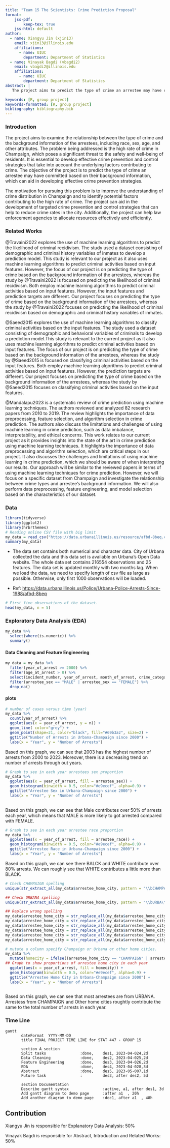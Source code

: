 ```yaml
---
title: "Team 15 The Scientists: Crime Prediction Proposal"
format:
    jss-pdf:
        keep-tex: true
    jss-html: default
author:
  - name: Xiangyu Jin (xjin13)
    email: xjin13@illinois.edu
    affiliations:
      - name: UIUC
        department: Department of Statistics
  - name: Vinayak Bagdi (vbagdi2)
    email: vbagdi2@illinois.edu
    affiliations:
      - name: UIUC
        department: Department of Statistics
abstract: |
   The project aims to predict the type of crime an arrestee may have committed based on their background information such as race, sex, age, and other attributes. The central idea is to examine whether there are any relationships between crime types and arrestee's background information and to study the crime distribution in Champaign The project employs classification models or random forests model to predict the crime type based on the information about the arrestees. The project uses data before 2018 as training data and data after 2018 as testing data to test the model's accuracy. The methods employed so far include data cleaning, feature engineering, data manipulation, data visualization, and data analysis using R. The implications of the work done so far will help to improve the understanding of crime distribution in Champaign and aid in the development of effective crime prevention and control strategies.

keywords: [R, group project]
keywords-formatted: [R, group project]
bibliography: bibliography.bib  
---
```


  
### Introduction

The project aims to examine the relationship between the type of crime and the background information of the arrestees, including race, sex, age, and other attributes. The problem being addressed is the high rate of crime in Champaign, which poses a significant threat to the safety and well-being of residents. It is essential to develop effective crime prevention and control strategies that take into account the underlying factors contributing to crime. The objective of the project is to predict the type of crime an arrestee may have committed based on their background information, which can aid in developing effective crime prevention strategies.

The motivation for pursuing this problem is to improve the understanding of crime distribution in Champaign and to identify potential factors contributing to the high rate of crime. The project can aid in the development of targeted crime prevention and control strategies that can help to reduce crime rates in the city. Additionally, the project can help law enforcement agencies to allocate resources effectively and efficiently.

### Related Works

@Travaini2022 explores the use of machine learning algorithms to predict the likelihood of criminal recidivism. The study used a dataset consisting of demographic and criminal history variables of inmates to develop a prediction model. This study is relevant to our project as it also uses machine learning algorithms to predict criminal activities based on input features. However, the focus of our project is on predicting the type of crime based on the background information of the arrestees, whereas the study by @Travaini2022 is focused on predicting the likelihood of criminal recidivism. Both  employ machine learning algorithms to predict criminal activities based on input features. However, the input features and prediction targets are different. Our project focuses on predicting the type of crime based on the background information of the arrestees, whereas the study by @Travaini2022 focuses on predicting the likelihood of criminal recidivism based on demographic and criminal history variables of inmates.


@Saeed2015 explores the use of machine learning algorithms to classify criminal activities based on the input features. The study used a dataset consisting of demographic and behavioral variables of criminals to develop a prediction model.This study is relevant to the current project as it also uses machine learning algorithms to predict criminal activities based on input features. The focus of our project is on predicting the type of crime based on the background information of the arrestees, whereas the study by @Saeed2015 is focused on classifying criminal activities based on the input features. Both employ machine learning algorithms to predict criminal activities based on input features. However, the prediction targets are different. Our project focuses on predicting the type of crime based on the background information of the arrestees, whereas the study by @Saeed2015 focuses on classifying criminal activities based on the input features.

@Mandalapu2023 is a systematic review of crime prediction using machine learning techniques. The authors reviewed and analyzed 82 research papers from 2010 to 2019. The review highlights the importance of data preprocessing, feature selection, and algorithm selection in crime prediction. The authors also discuss the limitations and challenges of using machine learning in crime prediction, such as data imbalance, interpretability, and ethical concerns. This work relates to our current project as it provides insights into the state of the art in crime prediction using machine learning techniques. It highlights the importance of data preprocessing and algorithm selection, which are critical steps in our project. It also discusses the challenges and limitations of using machine learning in crime prediction, which we should be aware of when interpreting our results. Our approach will be similar to the reviewed papers in terms of using machine learning techniques for crime prediction. However, we will focus on a specific dataset from Champaign and investigate the relationship between crime types and arrestee's background information. We will also perform data preprocessing, feature engineering, and model selection based on the characteristics of our dataset.







### Data

```r
library(tidyverse)
library(ggplot2)
library(hrbrthemes)
# Reading online CSV file with big limit
my_data = read_csv("https://data.urbanaillinois.us/resource/afbd-8beq.csv?$limit=999999")
summary(my_data)
```

-   The data set contains both numerical and character data. City of Urbana collected the data and this data set is available on Urbana's Open Data website. The whole data set contains 216554 observations and 25 features. The data set is updated monthly with two months lag. When we load the data, we need to specify length of csv file as large as possible. Otherwise, only first 1000 observations will be loaded.

-   Ref: <https://data.urbanaillinois.us/Police/Urbana-Police-Arrests-Since-1988/afbd-8beq>

```r
# First five observations of the dataset. 
head(my_data, n = 5)
```

### Exploratory Data Analysis (EDA)

```r
my_data %>%
  select(where(is.numeric)) %>% 
  summary()
```

#### Data Cleaning and Feature Engineering

```r
my_data = my_data %>% 
  filter(year_of_arrest >= 2000) %>% 
  filter(age_at_arrest > 0) %>% 
  select(incident_number, year_of_arrest, month_of_arrest, crime_category_description, age_at_arrest, arrestee_sex, arrestee_race, arrestee_employment_description, arrestee_home_city, arrestee_home_state) %>% 
  filter(arrestee_sex == "MALE" | arrestee_sex == "FEMALE") %>% 
  drop_na()
```

#### plots

```r
# number of cases versus time (year)
my_data %>% 
  count(year_of_arrest) %>% 
  ggplot(aes(x = year_of_arrest, y = n)) +
  geom_line( color="grey") +
  geom_point(shape=21, color="black", fill="#69b3a2", size=2) +
  ggtitle("Number of Arrests in Urbana-Champaign since 2000") +
  labs(x = "Year", y = "Number of Arrests")
```

Based on this graph, we can see that 2003 has the highest number of arrests from 2000 to 2023. Moreover, there is a decreasing trend on number of arrests through out years.

```r
# Graph to see in each year arrestees sex proportion
my_data %>% 
  ggplot(aes(x = year_of_arrest, fill = arrestee_sex)) +
  geom_histogram(binwidth = 0.5, color="#e9ecef", alpha=0.9) +
  ggtitle("Arrestee Sex in Urbana-Champaign since 2000") +
  labs(x = "Year", y = "Number of Arrests")
  
```

Based on this graph, we can see that Male contributes over 50% of arrests each year, which means that MALE is more likely to got arrested compared with FEMALE.

```r
# Graph to see in each year arrestee race proportion
my_data %>% 
  ggplot(aes(x = year_of_arrest, fill = arrestee_race)) +
  geom_histogram(binwidth = 0.5, color="#e9ecef", alpha=0.9) +
  ggtitle("Arrestee Race in Urbana-Champaign since 2000") +
  labs(x = "Year", y = "Number of Arrests")
```

Based on this graph, we can see there BALCK and WHITE contribute over 80% arrests. We can roughly see that WHITE contributes a little more than BLACK.

```r
# Check CHAMPAIGN spelling
unique(str_extract_all(my_data$arrestee_home_city, pattern = "\\bCHAMPA\\w*", simplify = TRUE))

## Check URBANA spelling
unique(str_extract_all(my_data$arrestee_home_city, pattern = "\\bURBA\\w*", simplify = TRUE))

## Replace wrong spelling
my_data$arrestee_home_city = str_replace_all(my_data$arrestee_home_city, pattern = "\\bCHAMPA\\w*", replacement = "CHAMPAIGN")
my_data$arrestee_home_city = str_replace_all(my_data$arrestee_home_city, pattern = "URBAAN", replacement = "URBANA")
my_data$arrestee_home_city = str_replace_all(my_data$arrestee_home_city, pattern = "URBANQA", replacement = "URBANA")
my_data$arrestee_home_city = str_replace_all(my_data$arrestee_home_city, pattern = "URBANAI", replacement = "URBANA")
my_data$arrestee_home_city = str_replace_all(my_data$arrestee_home_city, pattern = "URBAN", replacement = "URBANA")
my_data$arrestee_home_city = str_replace_all(my_data$arrestee_home_city, pattern = "URBANAA", replacement = "URBANA")

# mutate a column specify Champaign or Urbana or other home cities.
my_data %>% 
  mutate(homecity = ifelse((arrestee_home_city == "CHAMPAIGN" | arrestee_home_city == "URBANA"), arrestee_home_city, "OTHERS" )) %>% 
## Graph to show proportions of arrestee home city in each year
  ggplot(aes(x = year_of_arrest, fill = homecity)) +
  geom_histogram(binwidth = 0.5, color="#e9ecef", alpha=0.9) +
  ggtitle("Arrestee Home City in Urbana-Champaign since 2000") +
  labs(x = "Year", y = "Number of Arrests")
  
```

Based on this graph, we can see that most arrestees are from URBANA. Arrestess from CHAMPAIGN and Other home cities roughtly contribute the same to the total number of arrests in each year.

### Time Line

```mermaid
gantt
       dateFormat  YYYY-MM-DD
       title FINAL PROJECT TIME LINE for STAT 447 - GROUP 15

       section A section
       Split tasks               :done,    des1, 2023-04-024,2d
       Data Cleaning             :done,    des2, 2023-04-025,2d
       Feature Engineering       :done,    des3, 2023-04-026,2d
       EDA                       :done,    des4, 2023-04-028,3d
       Abstract                  :done,    des5, 2023-05-007,1d
       Future task               :         des3, after des2, 5d

       section Documentation
       Describe gantt syntax               :active, a1, after des1, 3d
       Add gantt diagram to demo page      :after a1  , 20h
       Add another diagram to demo page    :doc1, after a1  , 48h
```

## Contribution

Xiangyu Jin is responsible for Explanatory Data Analysis: 50%

Vinayak Bagdi is responsible for Abstract, Introduction and Related Works: 50%
